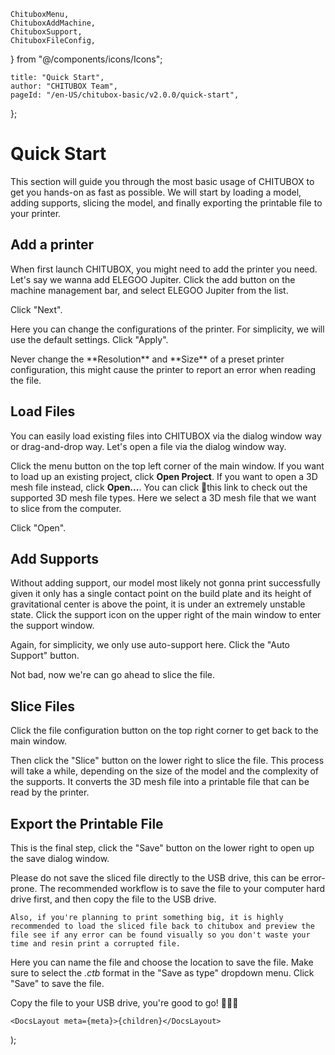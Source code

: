 	ChituboxMenu,
	ChituboxAddMachine,
	ChituboxSupport,
	ChituboxFileConfig,
} from "@/components/icons/Icons";

	title: "Quick Start",
	author: "CHITUBOX Team",
	pageId: "/en-US/chitubox-basic/v2.0.0/quick-start",
};

# Quick Start

This section will guide you through the most basic usage of CHITUBOX to get you hands-on as fast as possible. We will start by loading a model, adding supports, slicing the model, and finally exporting the printable file to your printer.

## Add a printer

When first launch CHITUBOX, you might need to add the printer you need. Let's say we wanna add ELEGOO Jupiter. Click the add button <ChituboxAddMachine size={24} /> on the machine management bar, and select ELEGOO Jupiter from the list.

<ImageContainer>
	<AntdImage
		src={
			"/images/docs/en-US/chitubox-basic/2.x.x/003-quick-start-add-machines.png"
		}
	/>
</ImageContainer>

Click "Next".

<ImageContainer>
	<AntdImage
		src={
			"/images/docs/en-US/chitubox-basic/2.x.x/003-quick-start-configurations.png"
		}
	/>
</ImageContainer>

Here you can change the configurations of the printer. For simplicity, we will use the default settings. Click "Apply".

<Admonition type="warning">
	Never change the **Resolution** and **Size** of a preset printer configuration,
	this might cause the printer to report an error when reading the file.
</Admonition>

## Load Files

You can easily load existing files into CHITUBOX via the dialog window way or drag-and-drop way. Let's open a file via the dialog window way.

Click the menu button <ChituboxMenu size={24} /> on the top left corner of the main window. If you want to load up an existing project, click **Open Project**. If you want to open a 3D mesh file instead, click **Open...**. You can click <NextLink href="/en-US/docs/chitubox-basic/latest/introduction#supported-file-formats">🔗this link</NextLink> to check out the supported 3D mesh file types. Here we select a 3D mesh file that we want to slice from the computer.

<ImageContainer>
	<AntdImage
		src={
			"/images/docs/en-US/chitubox-basic/2.x.x/003-quick-start-open-files.png"
		}
	/>
</ImageContainer>

Click "Open".

<ImageContainer>
	<AntdImage
		src={
			"/images/docs/en-US/chitubox-basic/2.x.x/003-quick-start-open-files-2.png"
		}
	/>
</ImageContainer>

## Add Supports

Without adding support, our model most likely not gonna print successfully given it only has a single contact point on the build plate and its height of gravitational center is above the point, it is under an extremely unstable state. Click the support icon <ChituboxSupport size={24} /> on the upper right of the main window to enter the support window.

<ImageContainer>
	<AntdImage
		src={
			"/images/docs/en-US/chitubox-basic/2.x.x/003-quick-start-support.png"
		}
	/>
</ImageContainer>

Again, for simplicity, we only use auto-support here. Click the "Auto Support" button.

<ImageContainer>
	<AntdImage
		src={
			"/images/docs/en-US/chitubox-basic/2.x.x/003-quick-start-supported.png"
		}
	/>
</ImageContainer>

Not bad, now we're can go ahead to slice the file.

## Slice Files

Click the file configuration button <ChituboxFileConfig size={24} /> on the top right corner to get back to the main window.

<ImageContainer>
	<AntdImage
		src={
			"/images/docs/en-US/chitubox-basic/2.x.x/003-quick-start-slice.png"
		}
	/>
</ImageContainer>

Then click the "Slice" button on the lower right to slice the file. This process will take a while, depending on the size of the model and the complexity of the supports. It converts the 3D mesh file into a printable file that can be read by the printer.

<ImageContainer>
	<AntdImage
		src={
			"/images/docs/en-US/chitubox-basic/2.x.x/003-quick-start-slice.gif"
		}
	/>
</ImageContainer>

## Export the Printable File

This is the final step, click the "Save" button on the lower right to open up the save dialog window.

<Admonition type="warning">
	Please do not save the sliced file directly to the USB drive, this can be
	error-prone. The recommended workflow is to save the file to your computer
	hard drive first, and then copy the file to the USB drive.

    Also, if you're planning to print something big, it is highly recommended to load the sliced file back to chitubox and preview the file see if any error can be found visually so you don't waste your time and resin print a corrupted file.
</Admonition>

<ImageContainer>
	<AntdImage
		src={
			"/images/docs/en-US/chitubox-basic/2.x.x/003-quick-start-save-as.png"
		}
	/>
</ImageContainer>

Here you can name the file and choose the location to save the file. Make sure to select the _.ctb_ format in the "Save as type" dropdown menu. Click "Save" to save the file.

Copy the file to your USB drive, you're good to go! 🎉🎉🎉

	<DocsLayout meta={meta}>{children}</DocsLayout>
);
